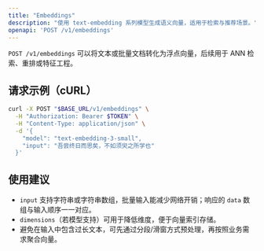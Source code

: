 ```yaml
---
title: "Embeddings"
description: "使用 text-embedding 系列模型生成语义向量，适用于检索与推荐场景。"
openapi: 'POST /v1/embeddings'
---
```


`POST /v1/embeddings` 可以将文本或批量文档转化为浮点向量，后续用于 ANN 检索、重排或特征工程。

## 请求示例（cURL）

```bash
curl -X POST "$BASE_URL/v1/embeddings" \
  -H "Authorization: Bearer $TOKEN" \
  -H "Content-Type: application/json" \
  -d '{
    "model": "text-embedding-3-small",
    "input": "吾尝终日而思矣，不如须臾之所学也"
  }'
```

## 使用建议

- `input` 支持字符串或字符串数组，批量输入能减少网络开销；响应的 `data` 数组与输入顺序一一对应。
- `dimensions`（若模型支持）可用于降低维度，便于向量索引存储。
- 避免在输入中包含过长文本，可先通过分段/滑窗方式预处理，再按照业务需求聚合向量。
